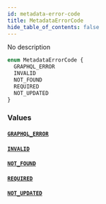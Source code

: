 ```yaml
---
id: metadata-error-code
title: MetadataErrorCode
hide_table_of_contents: false
---
```


No description

```graphql
enum MetadataErrorCode {
  GRAPHQL_ERROR
  INVALID
  NOT_FOUND
  REQUIRED
  NOT_UPDATED
}
```

### Values

#### [`GRAPHQL_ERROR`](#)

#### [`INVALID`](#)

#### [`NOT_FOUND`](#)

#### [`REQUIRED`](#)

#### [`NOT_UPDATED`](#)
